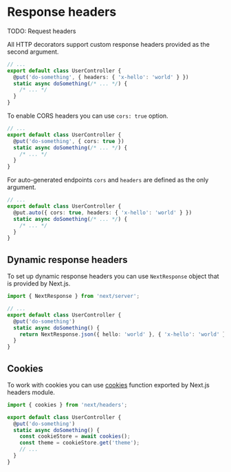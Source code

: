# Response headers

TODO: Request headers

All HTTP decorators support custom response headers provided as the second argument.

```ts
// ...
export default class UserController {
  @put('do-something', { headers: { 'x-hello': 'world' } })
  static async doSomething(/* ... */) {
    /* ... */
  }
}
```

To enable CORS headers you can use `cors: true` option.

```ts
// ...
export default class UserController {
  @put('do-something', { cors: true })
  static async doSomething(/* ... */) {
    /* ... */
  }
}
```

For auto-generated endpoints `cors` and `headers` are defined as the only argument.

```ts
// ...
export default class UserController {
  @put.auto({ cors: true, headers: { 'x-hello': 'world' } })
  static async doSomething(/* ... */) {
    /* ... */
  }
}
```

## Dynamic response headers

To set up dynamic response headers you can use `NextResponse` object that is provided by Next.js.

```ts
import { NextResponse } from 'next/server';

// ...
export default class UserController {
  @put('do-something')
  static async doSomething() {
    return NextResponse.json({ hello: 'world' }, { 'x-hello': 'world' });
  }
}
```

## Cookies

To work with cookies you can use [cookies](https://nextjs.org/docs/app/api-reference/functions/cookies) function exported by Next.js headers module.

```ts
import { cookies } from 'next/headers';

export default class UserController {
  @put('do-something')
  static async doSomething() {
    const cookieStore = await cookies();
    const theme = cookieStore.get('theme');
    // ...
  }
}
```
